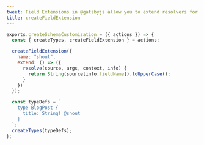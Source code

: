 ```yaml
---
tweet: Field Extensions in @gatsbyjs allow you to extend resolvers for specific fields with additional functionality via GraphQL directives
title: createFieldExtension
---
```


```js
exports.createSchemaCustomization = ({ actions }) => {
  const { createTypes, createFieldExtension } = actions;

  createFieldExtension({
    name: "shout",
    extend: () => ({
      resolve(source, args, context, info) {
        return String(source[info.fieldName]).toUpperCase();
      }
    })
  });

  const typeDefs = `
    type BlogPost {
      title: String! @shout
    }
  `;
  createTypes(typeDefs);
};
```
